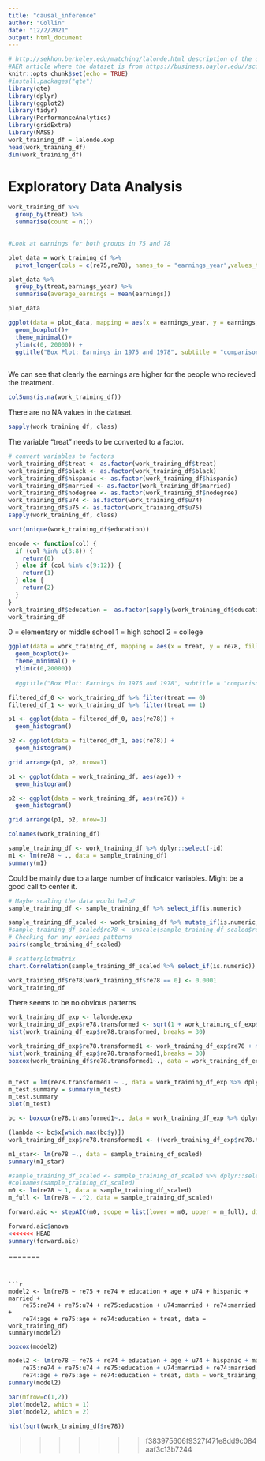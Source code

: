 ```yaml
---
title: "causal_inference"
author: "Collin"
date: "12/2/2021"
output: html_document
---
```


```r
# http://sekhon.berkeley.edu/matching/lalonde.html description of the dataset
#AER article where the dataset is from https://business.baylor.edu//scott_cunningham/teaching/lalonde-1986.pdf
knitr::opts_chunk$set(echo = TRUE)
#install.packages("qte")
library(qte)
library(dplyr)
library(ggplot2)
library(tidyr)
library(PerformanceAnalytics)
library(gridExtra)
library(MASS)
work_training_df = lalonde.exp
head(work_training_df)
dim(work_training_df)
```

# Exploratory Data Analysis
```r
work_training_df %>% 
  group_by(treat) %>% 
  summarise(count = n())
  

#Look at earnings for both groups in 75 and 78

plot_data = work_training_df %>% 
  pivot_longer(cols = c(re75,re78), names_to = "earnings_year",values_to = "earnings")

plot_data %>% 
  group_by(treat,earnings_year) %>% 
  summarise(average_earnings = mean(earnings))

plot_data

ggplot(data = plot_data, mapping = aes(x = earnings_year, y = earnings, fill = as.factor(treat)))+
  geom_boxplot()+
  theme_minimal()+
  ylim(c(0, 20000)) + 
  ggtitle("Box Plot: Earnings in 1975 and 1978", subtitle = "comparison between control and treatment groups")
  
```

We can see that clearly the earnings are higher for the people who recieved the treatment.

```r
colSums(is.na(work_training_df))
```

There are no NA values in the dataset.

```r
sapply(work_training_df, class)
```

The variable "treat" needs to be converted to a factor.


```r
# convert variables to factors
work_training_df$treat <- as.factor(work_training_df$treat)
work_training_df$black <- as.factor(work_training_df$black)
work_training_df$hispanic <- as.factor(work_training_df$hispanic)
work_training_df$married <- as.factor(work_training_df$married)
work_training_df$nodegree <- as.factor(work_training_df$nodegree)
work_training_df$u74 <- as.factor(work_training_df$u74)
work_training_df$u75 <- as.factor(work_training_df$u75)
sapply(work_training_df, class)
```

```r
sort(unique(work_training_df$education))

encode <- function(col) {
  if (col %in% c(3:8)) {
    return(0)
  } else if (col %in% c(9:12)) {
    return(1)
  } else {
    return(2)
  }
}
work_training_df$education =  as.factor(sapply(work_training_df$education,encode))
work_training_df
```

0 = elementary or middle school
1 = high school
2 = college


```r
ggplot(data = work_training_df, mapping = aes(x = treat, y = re78, fill = education))+
  geom_boxplot()+
  theme_minimal() + 
  ylim(c(0,20000))
  
  #ggtitle("Box Plot: Earnings in 1975 and 1978", subtitle = "comparison between control and treatment groups")
```

```r
filtered_df_0 <- work_training_df %>% filter(treat == 0)
filtered_df_1 <- work_training_df %>% filter(treat == 1)

p1 <- ggplot(data = filtered_df_0, aes(re78)) + 
  geom_histogram()

p2 <- ggplot(data = filtered_df_1, aes(re78)) + 
  geom_histogram()

grid.arrange(p1, p2, nrow=1)
```


```r
p1 <- ggplot(data = work_training_df, aes(age)) + 
  geom_histogram()

p2 <- ggplot(data = work_training_df, aes(re78)) + 
  geom_histogram()

grid.arrange(p1, p2, nrow=1)
```

```r
colnames(work_training_df)
```


```r
sample_training_df <- work_training_df %>% dplyr::select(-id)
m1 <- lm(re78 ~ ., data = sample_training_df)
summary(m1)
```

Could be mainly due to a large number of indicator variables. Might be a good call to center it.

```r
# Maybe scaling the data would help?
sample_training_df <- sample_training_df %>% select_if(is.numeric) 

sample_training_df_scaled <- work_training_df %>% mutate_if(is.numeric,scale)
#sample_training_df_scaled$re78 <- unscale(sample_training_df_scaled$re78)
# Checking for any obvious patterns
pairs(sample_training_df_scaled)

# scatterplotmatrix
chart.Correlation(sample_training_df_scaled %>% select_if(is.numeric))
```

```r
work_training_df$re78[work_training_df$re78 == 0] <- 0.0001
work_training_df
```

There seems to be no obvious patterns

```r
work_training_df_exp <- lalonde.exp
work_training_df_exp$re78.transformed <- sqrt(1 + work_training_df_exp$re78)
hist(work_training_df_exp$re78.transformed, breaks = 30)
```

```r

work_training_df_exp$re78.transformed1 <- work_training_df_exp$re78 + mean(work_training_df_exp$re78)
hist(work_training_df_exp$re78.transformed1,breaks = 30)
boxcox(work_training_df$re78.transformed1~., data = work_training_df_exp %>% dplyr::select(-c("re78","re78.transformed")))


m_test = lm(re78.transformed1 ~ ., data = work_training_df_exp %>% dplyr::select(-c("re78","re78.transformed")))
m_test.summary = summary(m_test)
m_test.summary
plot(m_test)

bc <- boxcox(re78.transformed1~., data = work_training_df_exp %>% dplyr::select(-c("re78","re78.transformed")))

(lambda <- bc$x[which.max(bc$y)])
work_training_df_exp$re78.transformed1 <- ((work_training_df_exp$re78.transformed1 ^ lambda) -1)/lambda
```

```r
m1_star<- lm(re78 ~., data = sample_training_df_scaled)
summary(m1_star)
```


```r
#sample_training_df_scaled <- sample_training_df_scaled %>% dplyr::select(-c("id"))
#colnames(sample_training_df_scaled)
m0 <- lm(re78 ~ 1, data = sample_training_df_scaled)
m_full <- lm(re78 ~ .^2, data = sample_training_df_scaled)

forward.aic <- stepAIC(m0, scope = list(lower = m0, upper = m_full), direction = "both", k = 2, trace = 0)

forward.aic$anova
<<<<<<< HEAD
summary(forward.aic)
```
=======
```


```r
model2 <- lm(re78 ~ re75 + re74 + education + age + u74 + hispanic + married + 
    re75:re74 + re75:u74 + re75:education + u74:married + re74:married + 
    re74:age + re75:age + re74:education + treat, data = work_training_df)
summary(model2)
```

```r
boxcox(model2)
```

```r
model2 <- lm(re78 ~ re75 + re74 + education + age + u74 + hispanic + married + 
    re75:re74 + re75:u74 + re75:education + u74:married + re74:married + 
    re74:age + re75:age + re74:education + treat, data = work_training_df)
summary(model2)
```


```r
par(mfrow=c(1,2))
plot(model2, which = 1)
plot(model2, which = 2)
```

```r
hist(sqrt(work_training_df$re78))
```

>>>>>>> f383975606f9327f471e8dd9c084aaf3c13b7244
